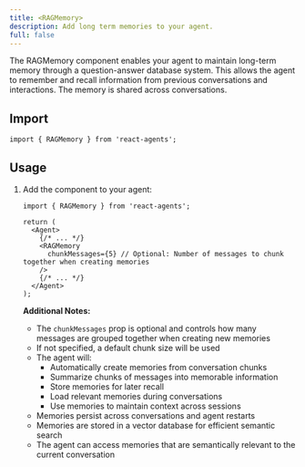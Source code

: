 ```yaml
---
title: <RAGMemory>
description: Add long term memories to your agent.
full: false
---
```


The RAGMemory component enables your agent to maintain long-term memory through a question-answer database system.
This allows the agent to remember and recall information from previous conversations and interactions.
The memory is shared across conversations.

## Import

```tsx
import { RAGMemory } from 'react-agents';
```

## Usage

1. Add the component to your agent:
   ```tsx
   import { RAGMemory } from 'react-agents';

   return (
     <Agent>
       {/* ... */}
       <RAGMemory
         chunkMessages={5} // Optional: Number of messages to chunk together when creating memories
       />
       {/* ... */}
     </Agent>
   );
   ```

   **Additional Notes:**
   - The `chunkMessages` prop is optional and controls how many messages are grouped together when creating new memories
   - If not specified, a default chunk size will be used
   - The agent will:
     - Automatically create memories from conversation chunks
     - Summarize chunks of messages into memorable information
     - Store memories for later recall
     - Load relevant memories during conversations
     - Use memories to maintain context across sessions
   - Memories persist across conversations and agent restarts
   - Memories are stored in a vector database for efficient semantic search
   - The agent can access memories that are semantically relevant to the current conversation
